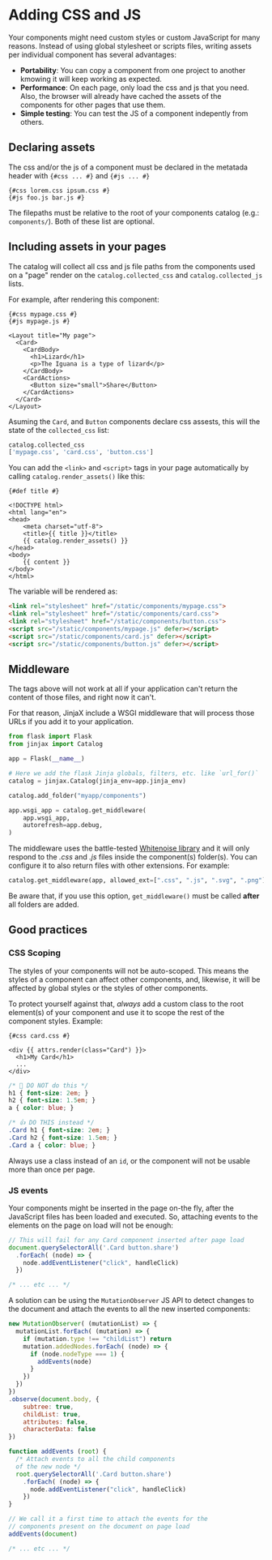 # Adding CSS and JS

Your components might need custom styles or custom JavaScript for many reasons. Instead of using global stylesheet or scripts files, writing assets per individual component has several advantages:

- **Portability**: You can copy a component from one project to another kmowing it will keep working as expected.
- **Performance**: On each page, only load the css and js that you need. Also, the browser will already have cached the assets of the components for other pages that use them.
- **Simple testing**: You can test the JS of a component indepently from others.


## Declaring assets

The css and/or the js of a component must be declared in the metatada header with `{#css ... #}` and `{#js ... #}`

```
{#css lorem.css ipsum.css #}
{#js foo.js bar.js #}
```

The filepaths must be relative to the root of your components catalog (e.g.: `components/`). Both of these list are optional.


## Including assets in your pages

The catalog will collect all css and js file paths from the components used on a "page" render on the `catalog.collected_css` and `catalog.collected_js` lists.

For example, after rendering this component:

```html+jinja title="components/MyPage.jinja"
{#css mypage.css #}
{#js mypage.js #}

<Layout title="My page">
  <Card>
    <CardBody>
      <h1>Lizard</h1>
      <p>The Iguana is a type of lizard</p>
    </CardBody>
    <CardActions>
      <Button size="small">Share</Button>
    </CardActions>
  </Card>
</Layout>
```

Asuming the `Card`, and `Button` components declare css assests, this will the state of the `collected_css` list:

```py
catalog.collected_css
['mypage.css', 'card.css', 'button.css']
```

You can add the `<link>` and `<script>` tags in your page automatically by calling `catalog.render_assets()` like this:

```html+jinja title="components/Layout.jinja" hl_lines="7"
{#def title #}

<!DOCTYPE html>
<html lang="en">
<head>
	<meta charset="utf-8">
	<title>{{ title }}</title>
	{{ catalog.render_assets() }}
</head>
<body>
	{{ content }}
</body>
</html>
```

The variable will be rendered as:

```html
<link rel="stylesheet" href="/static/components/mypage.css">
<link rel="stylesheet" href="/static/components/card.css">
<link rel="stylesheet" href="/static/components/button.css">
<script src="/static/components/mypage.js" defer></script>
<script src="/static/components/card.js" defer></script>
<script src="/static/components/button.js" defer></script>
```

## Middleware

The tags above will not work at all if your application can't return the content of those files, and right now it can't.

For that reason, JinjaX include a WSGI middleware that will process those URLs if you add it to your application.

```py
from flask import Flask
from jinjax import Catalog

app = Flask(__name__)

# Here we add the flask Jinja globals, filters, etc. like `url_for()`
catalog = jinjax.Catalog(jinja_env=app.jinja_env)

catalog.add_folder("myapp/components")

app.wsgi_app = catalog.get_middleware(
    app.wsgi_app,
    autorefresh=app.debug,
)
```

The middleware uses the battle-tested [Whitenoise library](http://whitenoise.evans.io/) and it will only respond to the *.css* and *.js* files inside the component(s) folder(s). You can configure it to also return files with other extensions. For example:

```python
catalog.get_middleware(app, allowed_ext=[".css", ".js", ".svg", ".png"]
```

Be aware that, if you use this option, `get_middleware()` must be called **after** all folders are added.


## Good practices

### CSS Scoping

The styles of your components will not be auto-scoped. This means the styles of a component can affect other components, and, likewise, it will be affected by global styles or the styles of other components.

To protect yourself against that, *always* add a custom class to the root element(s) of your component and use it to scope the rest of the component styles.
Example:

```html+jinja title="components/Card.jinja"
{#css card.css #}

<div {{ attrs.render(class="Card") }}>
  <h1>My Card</h1>
  ...
</div>
```

```css title="components/card.css"
/* 🚫 DO NOT do this */
h1 { font-size: 2em; }
h2 { font-size: 1.5em; }
a { color: blue; }

/* 👍 DO THIS instead */
.Card h1 { font-size: 2em; }
.Card h2 { font-size: 1.5em; }
.Card a { color: blue; }
```

Always use a class instead of an `id`, or the component will not be usable more than once per page.


### JS events

Your components might be inserted in the page on-the fly, after the JavaScript files has been loaded and executed. So, attaching events to the elements on the page on load will not be enough:

```js title="components/card.js"
// This will fail for any Card component inserted after page load
document.querySelectorAll('.Card button.share')
  .forEach( (node) => {
    node.addEventListener("click", handleClick)
  })

/* ... etc ... */
```

A solution can be using the `MutationObserver` JS API to detect changes to the document and attach the events to all the new inserted components:

```js title="components/card.js"
new MutationObserver( (mutationList) => {
  mutationList.forEach( (mutation) => {
    if (mutation.type !== "childList") return
    mutation.addedNodes.forEach( (node) => {
      if (node.nodeType === 1) {
        addEvents(node)
      }
    })
  })
})
.observe(document.body, {
    subtree: true,
    childList: true,
    attributes: false,
    characterData: false
})

function addEvents (root) {
  /* Attach events to all the child components
  of the new node */
  root.querySelectorAll('.Card button.share')
    .forEach( (node) => {
      node.addEventListener("click", handleClick)
    })
}

// We call it a first time to attach the events for the
// components present on the document on page load
addEvents(document)

/* ... etc ... */
```
